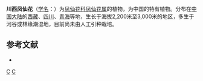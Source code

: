 {{Speciesbox 
| taxon = Impatiens apsotis
| authority = Hook. f.
}}
'''川西凤仙花'''（[[学名|学名]]：{{lang|la|''Impatiens apsotis''}}）为[[凤仙花科|凤仙花科]][[凤仙花属|凤仙花属]]的植物，为中国的特有植物。分布在[[中国大陆|中国大陆]]的[[西藏|西藏]]、[[四川|四川]]、[[青海|青海]]等地，生长于海拔2,200米至3,000米的地区，多生于河谷或林缘潮湿地，目前尚未由人工引种栽培。

== 参考文献 ==
<div class="references-small">
* {{cite web| url =http://www.bioinfo.cn/db05/KmzwSpecies.php?action=view&id=1937| title =川西凤仙花| work =《中国高等植物数据库全库》| publisher =中国科学院微生物研究所| author =昆明植物研究所| accessdate =2009-02-22| deadurl =yes| archiveurl =https://web.archive.org/web/20160305005704/http://www.bioinfo.cn/db05/KmzwSpecies.php?action=view&id=1937| archivedate =2016-03-05}}
</div>
{{Taxonbar|from=Q11055743}}

[[Category:凤仙花属|C]]
[[Category:中國特有植物|C]]